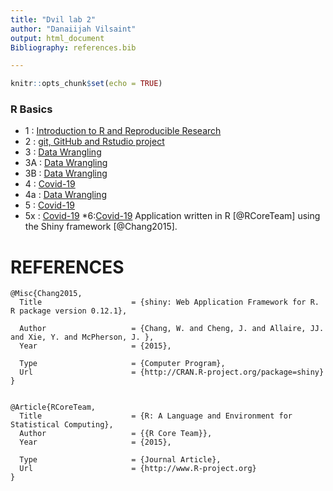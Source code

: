 ```yaml
---
title: "Dvil lab 2"
author: "Danaiijah Vilsaint"
output: html_document
Bibliography: references.bib

---
```


```r
knitr::opts_chunk$set(echo = TRUE)
```

### R Basics

* 1 : [Introduction to R and Reproducible Research](New-lab-1.html)
* 2 : [git, GitHub and Rstudio project](Lab2.html)
* 3 : [Data Wrangling](Evo_Geno_Lab3B_Data_Wrangling.html) 
* 3A : [Data Wrangling](Evo_Geno_Lab3A_Data_Wrangling.html)
* 3B : [Data Wrangling](Evo_Geno_Lab3B_Data_Wrangling.html)
* 4 : [Covid-19](Evo_Geno_Lab4_Covid.html)
* 4a : [Data Wrangling](Evo_Geno_Lab4a.html)
* 5 : [Covid-19](Evo_Geno_Lab5.html)
* 5x : [Covid-19](Evo_Geno_Lab5x.html)
*6:[Covid-19](Evo_Geno_Lab6.html)
Application written in R [@RCoreTeam] using the Shiny framework [@Chang2015].

# REFERENCES
```
@Misc{Chang2015,
  Title                    = {shiny: Web Application Framework for R. R package version 0.12.1},

  Author                   = {Chang, W. and Cheng, J. and Allaire, JJ. and Xie, Y. and McPherson, J. },
  Year                     = {2015},

  Type                     = {Computer Program},
  Url                      = {http://CRAN.R-project.org/package=shiny}
}


@Article{RCoreTeam,
  Title                    = {R: A Language and Environment for Statistical Computing},
  Author                   = {{R Core Team}},
  Year                     = {2015},

  Type                     = {Journal Article},
  Url                      = {http://www.R-project.org}
}
```
